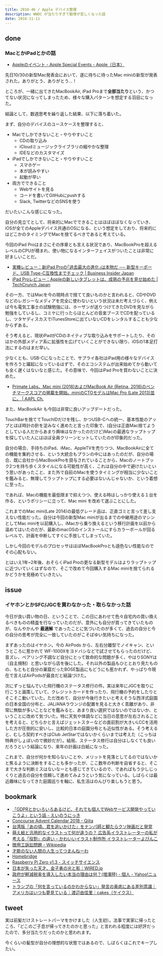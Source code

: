 ```yaml
---
title: 2018-46 / Apple デバイス整理
description: WWDC が当たりすぎて動悸が苦しくなった話
date: 2018-11-11
---
```



done
----

###  MacとかiPadとかの話

- [Appleのイベント - Apple Special Events - Apple（日本）](https://www.apple.com/jp/apple-events/#october-2018)

先日10/30の新型Mac発表会において、遂に待ちに待ったMac miniの新型が発表された。ありがとう、ありがとう...！

ところが、一緒に出てきたMacBookAir, iPad Proまで**全部当たり**という、かつてない状況になってしまったため、様々な購入パターンを想定する羽目になった。

<X url="https://twitter.com/legnoh/status/1058720897157091328" />
<X url="https://twitter.com/legnoh/status/1058779366660833280" />

結論として、数週思考を繰り返した結果、以下に落ち着いた。

<X url="https://twitter.com/legnoh/status/1059821457616687104" />

まず、自分のデバイスのユースケースを整理すると、

- Macでしかできないこと・やりやすいこと
    - CDの取り込み
    - iCloudミュージックライブラリの細やかな整理
    - IDEなどのカスタマイズ
- iPadでしかできないこと・やりやすいこと
    - スマホゲー
    - 本が読みやすい
    - 起動が早い
- 両方でできること
    - Webサイトを見る
    - コードを書いてGitHubにpushする
    - Slack, TwitterなどのSNSを使う

だいたいこんな感じになった。

自分の見立てとして、将来的にMacでできることはほぼほぼなくなっていき、iOSが全てのAppleデバイス共通のOSになる、という想定をしており、将来的にはどこかのタイミングでMacを捨てるべきであると考えている。

今回のiPad Proはまさにその序章とも言える状況であり、MacBookProを超えるレベルのCPUが積まれ、使い物になるインターフェイスがついたことは非常に好ましいことだ。

- [実機レビュー：新iPad Proの｢過去最大の進化｣は本物だ ── 新型キーボード、USB Type-C互換性までチェック | Business Insider Japan](https://www.businessinsider.jp/post-178931)
- [iPad Proレビュー：Appleの新しいタブレットは、成熟の予兆を見せ始めた | TechCrunch Japan](https://jp.techcrunch.com/2018/11/11/2018-11-05-review-ipad-pro-pencil-12-9-inch/)

その一方、ではMacを今の現時点で捨てて良いものかと言われると、CDやDVDなどのレガシーなメディアを完全に使わないという状況は未だ考えづらく、例えば今も電気工事士の試験勉強には、ホーザンが送りつけてきたDVDを見ながら勉強をしているし、コミケに行ったらほとんどの音楽ブースでCDを配っているし、ツタヤディスカスでiTunesStoreに出ていないCDをレンタルすることも少なからずある。

そう考えると、現状iPadがCDのネイティブな取り込みをサポートしたり、そのほかの外部メディア系に拡張性を広げていくことができない限り、iOSの1本足打法にするのはまだ早い。

少なくとも、USB-Cになったことで、サプライ各社はiPad用の様々なデバイスを作ろうと躍起になっているはずで、そのエコシステムが出来始めてから動いても全く遅くはないなと感じた。その意味で、今回はiPad Proを買わないことに決めた。

- [Primate Labs、Mac mini (2018)およびMacBook Air (Retina, 2018)のベンチマークスコアの掲載を開始。miniのCTOモデルはMac Pro (Late 2013)並に。 | AAPL Ch.](https://applech2.com/archives/20181109-mac-mini-and-macbook-air-2018-geekbench.html)

また、MacBookAir も今回は非常に良いアップデートだった。

TouchBarを捨ててTouchIDだけを残し、かつUSB-Cへの統一、基本性能のアップとほぼ時計の針を淀みなく進めたと言った印象で、(自分は正直Mac捨てようとしている人だからあまり興味はなかったのだけど)Macの最適なラップトップを探していた人にはほぼ全員クリーンヒットしていたのが印象的だった。

自分の場合、手持ちのiPad、iMac、AppleTVを売りつつ、MacBookAirに全ての機能を集約させる、という大統合もプランの中にはあったのだが、自分の場合、既に会社からMacBookProを貸与されていることから、Macのノートブック2つを持ち歩くスタイルになる可能性が高く、これは自分の中で避けたいという思いがあったこと、また外で自前のMacを使うタイミングが相当に少ないことを鑑みると、無理してラップトップにする必要はないんじゃないか、という着想に至った。

であれば、Macの機能を最低限まで抑えつつ、使える時はしっかり使える１台を作る、というポリシーに立って、Mac mini を改めて選ぶことにした。

<X url="https://twitter.com/legnoh/status/1061271219096379399" />

これまでのMac mini(Late 2014)の最低グレード品は、正直ゴミと言って差し支えない性能だった。自分は今回の新型Mac miniが出るまでの中継用途のマシンとしてMac miniを以前購入し、iMacから乗り換えるという移行計画を以前から温めてはいたのだが、最新のmacOSのインストールにすらカラーボールが回るレベルで、計画を中断してすぐに手放してしまっていた。

しかし今回のモデルのプロセッサはほぼMacBookProとも遜色ない性能なのでその心配もない。

とはいえ1年~2年後、おそらくiPad Proの更なる新型モデルはよりラップトップに近づいていくはずなので、そこで改めて今回購入するMac miniを捨てられるかどうかを見極めていきたい。

issue
----

###  イヤホンとかSFC/JGCを買わなかった・取らなかった話

今日が良い買い物の日、ということで、この日にあわせて色々自宅内の買い換えるべきものの精査を行なっていたのだが、意外にも自分が買ってきていたものが、なんやかんや **最適解** であったことに気づいたのが多くて、過去の自分と今の自分の思考が完全に一致していたのがこそばゆい気持ちになった。

まずあったのはイヤホン。今の AirPods から、左右分離型でノイキャン、というところに惹かれて WF-1000Xをヨドバシなどで試させてもらったのだけど、音ズレ、ペアリング不調など自分にとって致命的な問題が多く、やはりSONYは（自主規制）と思いながら店を後にした。それ以外の製品もひととおり見たものの、もともと自分の巣窟だったBOSE製品にもどうにも惹かれず、やっぱり今現在で言えばAirPodsが最良だと結論づけた。

次にずっと悩んでいた飛行機のステータス修行の件。実は来年にJGCを取りに行こうと画策していて、クレジットカードを作ったり、飛行機の予約をしたりとそこそこ動いていた。ただ改めて、自分が今後行きたいと考えそうな西洋式庭園の日本全国の分布と、JAL/ANAラウンジの配置を見ると大きく乖離があり、非常に無駄が多いことなどを鑑みると、あまり良い選択ではないのではないか、ということに改めて気づいた。特に天気や体調などに当日の意思が左右されることを考えると、どちらかと言えばジェットスターなどの直前割が大きいLCCを活用した方が圧倒的に安いし、比較的日本の庭園分布とも近似性がある。そう考えると、むしろ契約すべきはClub JetStarではないかくらいまでは考えた（こっちは特典がしょぼいので微妙だが）。結局、ステータス修行は自分はしなくても良いだろうという結論になり、来年の計画は白紙になった。

これまで、自分が何かを知らないことや、メリットを見落としてるのではないかと焦るように決断をすることも多かったが、ここ数年の判断を自省すると、そこまで大きな判断ミスはないなーとも感じてきているので、であればもう少しじっくりと過去の自分を信頼して進めてみようという気になっている。しばらくは最近趣味になってきた庭園巡りを軸に、私生活はのんびり楽しもうと思う。

bookmark
----

- [「GDPRとかいろいろあるけど、それでも個人でWebサービス開発やっていこうよ」という話 - えいのうにっき](https://blog.a-know.me/entry/2018/11/06/215850)
- [Concourse Advent Calendar 2018 - Qiita](https://qiita.com/advent-calendar/2018/concourse)
- [台湾版『あの頃、君を追いかけた』をナンパ師と観たらクソ映画だと発覚](https://maeharakazuhiro.com/anokoro/)
- [萌え絵と汎用的なイラストって何が違うの？ 広告系イラストレーターの私が考える「役割」の違い – かわいいイラスト制作所 イラストレーターよぴんこ](https://yopinco.com/2018/01/16/moe-illust/)
- [徴用工訴訟問題 - Wikipedia](https://ja.wikipedia.org/wiki/%E5%BE%B4%E7%94%A8%E5%B7%A5%E8%A8%B4%E8%A8%9F%E5%95%8F%E9%A1%8C)
- [才能のない人間の人生ってつまんねーわ](http://b.hatena.ne.jp/entry/373846364/comment/Ryo_K)
- [Homebridge](https://homebridge.io/)
- [Raspberry Pi Zero v1.3 - スイッチサイエンス](https://www.switch-science.com/catalog/3190/)
- [日本が失った天才、金子勇の光と影｜WIRED.jp](https://wired.jp/2018/11/10/winny-isamu-kaneko-1/)
- [政府が軽減税率を導入したい本当の理由は何？(増澤陸) - 個人 - Yahoo!ニュース](https://news.yahoo.co.jp/byline/rickmasuzawa/20181110-00103354/)
- [トランプの「何を言っているのかわからない」発言の奥底にある差別意識｜アメリカはいつも夢見ている｜渡辺由佳里｜cakes（ケイクス）](https://cakes.mu/posts/23181)

tweet
----

実は前髪だけストレートパーマをかけました（人生初）。法事で実家に帰ったところ、「どこのご子息が帰ってきたのかと思った」と言われる程度には好評だったので、多分当たりだったのかと思われます。

今くらいの髪型が自分の理想的な状態ではあるので、しばらくはこれでキープしたい。

<X url="https://twitter.com/legnoh/status/1058298943744798720" />
